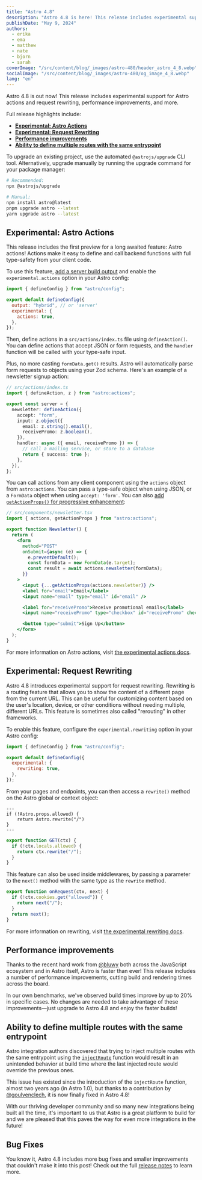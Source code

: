 ```yaml
---
title: "Astro 4.8"
description: "Astro 4.8 is here! This release includes experimental support for Astro actions and request rewriting, performance improvements, and more."
publishDate: "May 9, 2024"
authors:
  - erika
  - ema
  - matthew
  - nate
  - bjorn
  - sarah
coverImage: "/src/content/blog/_images/astro-480/header_astro_4_8.webp"
socialImage: "/src/content/blog/_images/astro-480/og_image_4_8.webp"
lang: "en"
---
```



<BlogSummary>
  Astro 4.8 is out now! This release includes experimental support for Astro
  actions and request rewriting, performance improvements, and more.
</BlogSummary>

Full release highlights include:

- [**Experimental: Astro Actions**](#experimental-astro-actions)
- [**Experimental: Request Rewriting**](#experimental-request-rewriting)
- [**Performance improvements**](#performance-improvements)
- [**Ability to define multiple routes with the same entrypoint**](#ability-to-define-multiple-routes-with-the-same-entrypoint)

To upgrade an existing project, use the automated `@astrojs/upgrade` CLI tool. Alternatively, upgrade manually by running the upgrade command for your package manager:

```sh
# Recommended:
npx @astrojs/upgrade

# Manual:
npm install astro@latest
pnpm upgrade astro --latest
yarn upgrade astro --latest
```

## Experimental: Astro Actions

This release includes the first preview for a long awaited feature: Astro actions! Actions make it easy to define and call backend functions with full type-safety from your client code.

To use this feature, [add a server build output](https://docs.astro.build/en/basics/rendering-modes/#on-demand-rendered) and enable the `experimental.actions` option in your Astro config:

```js
import { defineConfig } from "astro/config";

export default defineConfig({
  output: "hybrid", // or 'server'
  experimental: {
    actions: true,
  },
});
```

Then, define actions in a `src/actions/index.ts` file using `defineAction()`. You can define actions that accept JSON or form requests, and the `handler` function will be called with your type-safe input.

Plus, no more casting `formData.get()` results. Astro will automatically parse form requests to objects using your Zod schema. Here's an example of a newsletter signup action:

```ts
// src/actions/index.ts
import { defineAction, z } from "astro:actions";

export const server = {
  newsletter: defineAction({
    accept: "form",
    input: z.object({
      email: z.string().email(),
      receivePromo: z.boolean(),
    }),
    handler: async ({ email, receivePromo }) => {
      // call a mailing service, or store to a database
      return { success: true };
    },
  }),
};
```

You can call actions from any client component using the `actions` object from `astro:actions`. You can pass a type-safe object when using JSON, or a `FormData` object when using `accept: 'form'`. You can also [add `getActionProps()` for progressive enhancement](https://github.com/withastro/roadmap/blob/actions/proposals/0046-actions.md#add-progressive-enhancement-with-fallbacks):

```jsx
// src/components/newsletter.tsx
import { actions, getActionProps } from "astro:actions";

export function Newsletter() {
  return (
    <form
      method="POST"
      onSubmit={async (e) => {
        e.preventDefault();
        const formData = new FormData(e.target);
        const result = await actions.newsletter(formData);
      }}
    >
      <input {...getActionProps(actions.newsletter)} />
      <label for="email">Email</label>
      <input name="email" type="email" id="email" />

      <label for="receivePromo">Receive promotional emails</label>
      <input name="receivePromo" type="checkbox" id="receivePromo" checked />

      <button type="submit">Sign Up</button>
    </form>
  );
}
```

For more information on Astro actions, visit [the experimental actions docs](https://docs.astro.build/en/reference/configuration-reference/#experimentalactions).

## Experimental: Request Rewriting

Astro 4.8 introduces experimental support for request rewriting. Rewriting is a routing feature that allows you to show the content of a different page from the current URL. This can be useful for customizing content based on the user's location, device, or other conditions without needing multiple, different URLs. This feature is sometimes also called "rerouting" in other frameworks.

To enable this feature, configure the `experimental.rewriting` option in your Astro config:

```js
import { defineConfig } from "astro/config";

export default defineConfig({
  experimental: {
    rewriting: true,
  },
});
```

From your pages and endpoints, you can then access a `rewrite()` method on the Astro global or context object:

```astro
---
if (!Astro.props.allowed) {
	return Astro.rewrite("/")
}
---
```

```ts
export function GET(ctx) {
  if (!ctx.locals.allowed) {
    return ctx.rewrite("/");
  }
}
```

This feature can also be used inside middlewares, by passing a parameter to the `next()` method with the same type as the `rewrite` method.

```ts
export function onRequest(ctx, next) {
  if (!ctx.cookies.get("allowed")) {
    return next("/");
  }
  return next();
}
```

For more information on rewriting, visit [the experimental rewriting docs](https://docs.astro.build/en/reference/configuration-reference/#experimentalrewriting).

## Performance improvements

Thanks to the recent hard work from [@bluwy](https://github.com/bluwy) both across the JavaScript ecosystem and in Astro itself, Astro is faster than ever! This release includes a number of performance improvements, cutting build and rendering times across the board.

In our own benchmarks, we've observed build times improve by up to 20% in specific cases. No changes are needed to take advantage of these improvements—just upgrade to Astro 4.8 and enjoy the faster builds!

## Ability to define multiple routes with the same entrypoint

Astro integration authors discovered that trying to inject multiple routes with the same entrypoint using the [`injectRoute`](https://docs.astro.build/en/reference/integrations-reference/#injectroute-option) function would result in an unintended behavior at build time where the last injected route would override the previous ones.

This issue has existed since the introduction of the `injectRoute` function, almost two years ago (in Astro 1.0), but thanks to a contribution by [@goulvenclech](https://github.com/goulvenclech), it is now finally fixed in Astro 4.8!

With our thriving developer community and so many new integrations being built all the time, it's important to us that Astro is a great platform to build for and we are pleased that this paves the way for even more integrations in the future!

## Bug Fixes

You know it, Astro 4.8 includes more bug fixes and smaller improvements that couldn't make it into this post! Check out the full [release notes](https://github.com/withastro/astro/blob/refs/heads/main/packages/astro/CHANGELOG.md#480) to learn more.
